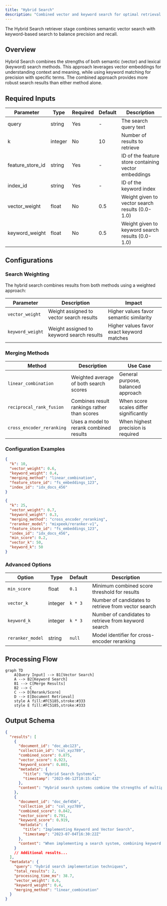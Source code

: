 ```yaml
---
title: "Hybrid Search"
description: "Combined vector and keyword search for optimal retrieval results"
---
```


<Note>
  The Hybrid Search retriever stage combines semantic vector search with keyword-based search to balance precision and recall.
</Note>

## Overview

Hybrid Search combines the strengths of both semantic (vector) and lexical (keyword) search methods. This approach leverages vector embeddings for understanding context and meaning, while using keyword matching for precision with specific terms. The combined approach provides more robust search results than either method alone.

## Required Inputs

| Parameter | Type | Required | Default | Description |
|-----------|------|----------|---------|-------------|
| query | string | Yes | - | The search query text |
| k | integer | No | 10 | Number of results to retrieve |
| feature_store_id | string | Yes | - | ID of the feature store containing vector embeddings |
| index_id | string | Yes | - | ID of the keyword index |
| vector_weight | float | No | 0.5 | Weight given to vector search results (0.0-1.0) |
| keyword_weight | float | No | 0.5 | Weight given to keyword search results (0.0-1.0) |

## Configurations

### Search Weighting

The hybrid search combines results from both methods using a weighted approach:

| Parameter | Description | Impact |
|-----------|-------------|--------|
| `vector_weight` | Weight assigned to vector search results | Higher values favor semantic similarity |
| `keyword_weight` | Weight assigned to keyword search results | Higher values favor exact keyword matches |

### Merging Methods

| Method | Description | Use Case |
|--------|-------------|----------|
| `linear_combination` | Weighted average of both search scores | General purpose, balanced approach |
| `reciprocal_rank_fusion` | Combines result rankings rather than scores | When score scales differ significantly |
| `cross_encoder_reranking` | Uses a model to rerank combined results | When highest precision is required |

### Configuration Examples

```json Basic Hybrid Search
{
  "k": 10,
  "vector_weight": 0.6,
  "keyword_weight": 0.4,
  "merging_method": "linear_combination",
  "feature_store_id": "fs_embeddings_123",
  "index_id": "idx_docs_456"
}
```

```json Advanced Configuration
{
  "k": 25,
  "vector_weight": 0.7,
  "keyword_weight": 0.3,
  "merging_method": "cross_encoder_reranking",
  "reranker_model": "mixpeek/reranker-v1",
  "feature_store_id": "fs_embeddings_123",
  "index_id": "idx_docs_456",
  "min_score": 0.2,
  "vector_k": 50,
  "keyword_k": 50
}
```

### Advanced Options

| Option | Type | Default | Description |
|--------|------|---------|-------------|
| `min_score` | float | `0.1` | Minimum combined score threshold for results |
| `vector_k` | integer | `k * 3` | Number of candidates to retrieve from vector search |
| `keyword_k` | integer | `k * 3` | Number of candidates to retrieve from keyword search |
| `reranker_model` | string | `null` | Model identifier for cross-encoder reranking |

## Processing Flow

```mermaid
graph TD
    A[Query Input] --> B1[Vector Search]
    A --> B2[Keyword Search]
    B1 --> C[Merge Results]
    B2 --> C
    C --> D[Rerank/Score]
    D --> E[Document Retrieval]
    style A fill:#FC5185,stroke:#333
    style E fill:#FC5185,stroke:#333
```

## Output Schema

```json
{
  "results": [
    {
      "document_id": "doc_abc123",
      "collection_id": "col_xyz789",
      "combined_score": 0.875,
      "vector_score": 0.923,
      "keyword_score": 0.803,
      "metadata": {
        "title": "Hybrid Search Systems",
        "timestamp": "2023-06-12T10:15:43Z"
      },
      "content": "Hybrid search systems combine the strengths of multiple retrieval methods..."
    },
    {
      "document_id": "doc_def456",
      "collection_id": "col_xyz789",
      "combined_score": 0.842,
      "vector_score": 0.791,
      "keyword_score": 0.919,
      "metadata": {
        "title": "Implementing Keyword and Vector Search",
        "timestamp": "2023-07-04T16:30:22Z"
      },
      "content": "When implementing a search system, combining keyword and vector approaches..."
    }
    // Additional results...
  ],
  "metadata": {
    "query": "hybrid search implementation techniques",
    "total_results": 2,
    "processing_time_ms": 38.7,
    "vector_weight": 0.6,
    "keyword_weight": 0.4,
    "merging_method": "linear_combination"
  }
}
``` 